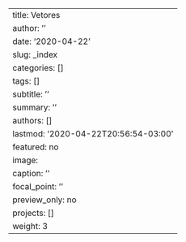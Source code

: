 ---
title: Vetores
author: ''
date: '2020-04-22'
slug: _index
categories: []
tags: []
subtitle: ''
summary: ''
authors: []
lastmod: '2020-04-22T20:56:54-03:00'
featured: no
image:
  caption: ''
  focal_point: ''
  preview_only: no
projects: []
weight: 3
---